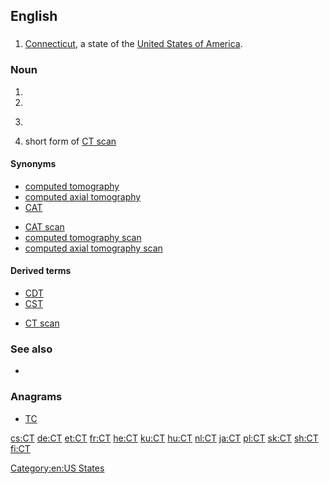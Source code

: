 {{also|ct}}
==English==

==={{abbreviation-old|en}}===
{{head|en}}

# [[Connecticut]], a state of the [[United States of America]].

===Noun===
{{en-initialism}}

# {{initialism of|Central Time|lang=en}}
# {{initialism of|cocktease|lang=en}}
# {{context|medicine|lang=en}} {{initialism of|w:computed tomography|computed tomography|lang=en}}
# {{context|medicine|lang=en}} short form of [[CT scan]]

====Synonyms====
{{sense|computed tomography}}
* [[computed tomography]]
* [[computed axial tomography]]
* [[CAT]]
{{sense|CT scan}}
* [[CAT scan]]
* [[computed tomography scan]]
* [[computed axial tomography scan]]

====Derived terms====
{{sense|Central Time}}
* [[CDT]]
* [[CST]]
{{sense|computed tomography}}
* [[CT scan]]

===See also===
* {{pedia|computed tomography}}

===Anagrams===
* [[TC#English|TC]]

[[Category:en:US States]]

[[cs:CT]]
[[de:CT]]
[[et:CT]]
[[fr:CT]]
[[he:CT]]
[[ku:CT]]
[[hu:CT]]
[[nl:CT]]
[[ja:CT]]
[[pl:CT]]
[[sk:CT]]
[[sh:CT]]
[[fi:CT]]
